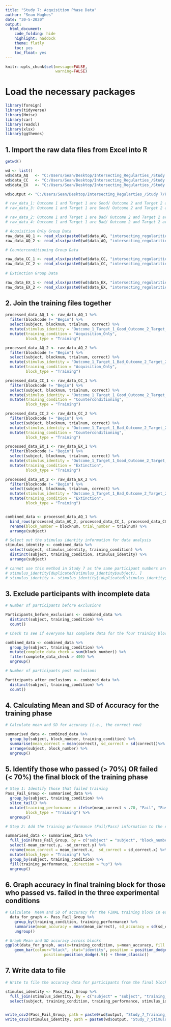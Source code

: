 ```yaml
---
title: "Study 7: Acquisition Phase Data"
author: "Sean Hughes"
date: "30-5-2020"
output: 
  html_document:
    code_folding: hide
    highlight: haddock
    theme: flatly
    toc: yes 
    toc_float: yes
---
```


```r
knitr::opts_chunk$set(message=FALSE,
                      warning=FALSE)
```


# Load the necessary packages

```r
library(foreign)
library(tidyverse)
library(Hmisc)
library(car)
library(readxl)
library(xlsx)
library(ggthemes)
```

## 1. Import the raw data files from Excel into R

```r
getwd()

wd <- list()
wd$data_AQ   <- "C:/Users/Sean/Desktop/Intersecting_Regularties_/Study 7/Raw_Data/1_Acquisition_Only_Data/"
wd$data_CC   <- "C:/Users/Sean/Desktop/Intersecting_Regularties_/Study 7/Raw_Data/2_Counterconditioning_Data/"
wd$data_EX   <- "C:/Users/Sean/Desktop/Intersecting_Regularties_/Study 7/Raw_Data/3_Extinction_Data/"

wd$output <- "C:/Users/Sean/Desktop/Intersecting_Regularties_/Study 7/Processed_Data/"

# raw_data_1: Outcome 1 and Target 1 are Good/ Outcome 2 and Target 2 are Bad
# raw_data_3: Outcome 1 and Target 1 are Good/ Outcome 2 and Target 2 are Bad

# raw_data_2: Outcome 1 and Target 1 are Bad/ Outcome 2 and Target 2 are Good
# raw_data_4: Outcome 1 and Target 1 are Bad/ Outcome 2 and Target 2 are Good

# Acquisition Only Group Data
raw_data_AQ_1 <- read_xlsx(paste0(wd$data_AQ, "intersecting_regularities_1_no_location_17_06_20.xlsx"), col_names = TRUE)
raw_data_AQ_2 <- read_xlsx(paste0(wd$data_AQ, "intersecting_regularities_2_no_location_17_06_20.xlsx"), col_names = TRUE)

# Counterconditioning Group Data

raw_data_CC_1 <- read_xlsx(paste0(wd$data_CC, "intersecting_regularities_1_no_location_raw.xlsx"), col_names = TRUE)
raw_data_CC_2 <- read_xlsx(paste0(wd$data_CC, "intersecting_regularities_2_no_location_raw.xlsx"), col_names = TRUE)
  
# Extinction Group Data

raw_data_EX_1 <- read_xlsx(paste0(wd$data_EX, "intersecting_regularities_1_no_location_19_04_05.xlsx"), col_names = TRUE)
raw_data_EX_2 <- read_xlsx(paste0(wd$data_EX, "intersecting_regularities_2_no_location_19_04_05.xlsx"), col_names = TRUE)

```

## 2. Join the training files together

```r

processed_data_AQ_1 <- raw_data_AQ_1 %>% 
  filter(blockcode != "Begin") %>% 
  select(subject, blocknum, trialnum, correct) %>%
  mutate(stimulus_identity = "Outcome_1_Target_1_Good_Outcome_2_Target_2_Bad") %>%
  mutate(training_condition = "Acquisition_Only", 
         block_type = "Training") 

processed_data_AQ_2 <- raw_data_AQ_2 %>% 
  filter(blockcode != "Begin") %>% 
  select(subject, blocknum, trialnum, correct) %>% 
  mutate(stimulus_identity = "Outcome_1_Target_1_Bad_Outcome_2_Target_2_Good") %>%
  mutate(training_condition = "Acquisition_Only", 
         block_type = "Training")

processed_data_CC_1 <- raw_data_CC_1 %>% 
  filter(blockcode != "Begin") %>% 
  select(subject, blocknum, trialnum, correct) %>%
  mutate(stimulus_identity = "Outcome_1_Target_1_Good_Outcome_2_Target_2_Bad") %>%
  mutate(training_condition = "Counterconditioning", 
         block_type = "Training")

processed_data_CC_2 <- raw_data_CC_2 %>% 
  filter(blockcode != "Begin") %>% 
  select(subject, blocknum, trialnum, correct) %>% 
  mutate(stimulus_identity = "Outcome_1_Target_1_Bad_Outcome_2_Target_2_Good") %>%
  mutate(training_condition = "Counterconditioning", 
         block_type = "Training")

processed_data_EX_1 <- raw_data_EX_1 %>% 
  filter(blockcode != "Begin") %>% 
  select(subject, blocknum, trialnum, correct) %>%
  mutate(stimulus_identity = "Outcome_1_Target_1_Good_Outcome_2_Target_2_Bad") %>%
  mutate(training_condition = "Extinction", 
         block_type = "Training")

processed_data_EX_2 <- raw_data_EX_2 %>% 
  filter(blockcode != "Begin") %>% 
  select(subject, blocknum, trialnum, correct) %>% 
  mutate(stimulus_identity = "Outcome_1_Target_1_Bad_Outcome_2_Target_2_Good") %>%
  mutate(training_condition = "Extinction", 
         block_type = "Training")


combined_data <- processed_data_AQ_1 %>% 
  bind_rows(processed_data_AQ_2, processed_data_CC_1, processed_data_CC_2, processed_data_EX_1, processed_data_EX_2) %>%
  rename(block_number = blocknum, trial_number = trialnum) %>% 
  arrange(subject)

# Select out the stimulus identity information for data analysis 
stimulus_identity <- combined_data %>% 
  select(subject, stimulus_identity, training_condition) %>%
  distinct(subject, training_condition, stimulus_identity) %>% 
  arrange(subject)

# cannot use this method in Study 7 as the same participant numbers are used in multiple experimental conditions 
# stimulus_identity[duplicated(stimulus_identity$subject), ]
# stimulus_identity <- stimulus_identity[!duplicated(stimulus_identity$subject), ]

```

## 3. Exclude participants with incomplete data

```r

# Number of participants before exclusions

Participants_before_exclusions <- combined_data %>% 
  distinct(subject, training_condition) %>% 
  count()

# Check to see if everyone has complete data for the four training blocks - if block_number = 280 then they do. Otherwise they do not. If they do not then remove them 

combined_data <- combined_data %>%
  group_by(subject, training_condition) %>% 
  mutate(complete_data_check = sum(block_number)) %>%
  filter(complete_data_check > 400) %>%
  ungroup() 

# Number of participants post exclusions

Participants_after_exclusions <- combined_data %>% 
  distinct(subject, training_condition) %>% 
  count()

```

## 4. Calculating Mean and SD of Accuracy for the training phase 

```r

# Calculate mean and SD for accuracy (i.e., the correct row) 

summarised_data <- combined_data %>%
  group_by(subject, block_number, training_condition) %>% 
  summarise(mean_correct = mean(correct), sd_correct = sd(correct))%>%
  arrange(subject, block_number) %>%
  ungroup()

```

## 5. Identify those who passed (> 70%) OR failed (< 70%) the final block of the training phase 

```r
# Step 1: Identify those that failed training
Pass_Fail_Group <- summarised_data %>%
  group_by(subject, training_condition) %>%
  slice_tail() %>%
  mutate(training_performance = ifelse(mean_correct < .70, "Fail", "Pass"),
         block_type = "Training") %>%
  ungroup()

# Step 2: Add the training performance (Fail/Pass) information to the entire data

summarised_data <- summarised_data %>% 
  full_join(Pass_Fail_Group, by = c("subject" = "subject", "block_number" = "block_number", "training_condition" = "training_condition")) %>%
  select(-mean_correct.y, -sd_correct.y) %>%
  rename(mean_correct = mean_correct.x,  sd_correct = sd_correct.x) %>%
  mutate(block_type = "Training") %>%
  group_by(subject, training_condition) %>%
  fill(training_performance, .direction = "up") %>%
  ungroup()

```


## 6. Graph accuracy in final training block for those who passed vs. failed in the three experimental conditions

```r

# Calculate  Mean and SD of accuracy for the FINAL training block in each experimental condition
  data_for_graph <- Pass_Fail_Group %>% 
    group_by(training_condition, training_performance) %>% 
    summarise(mean_accuracy = mean(mean_correct), sd_accuracy = sd(sd_correct)) %>%
    ungroup()

# Graph Mean and SD accuracy across blocks
ggplot(data_for_graph, aes(x=training_condition, y=mean_accuracy, fill = training_performance)) +
    geom_bar(colour="black", stat="identity", position = position_dodge()) + geom_errorbar(aes(ymin=mean_accuracy-sd_accuracy, ymax=mean_accuracy+sd_accuracy), width=.2,
                 position=position_dodge(.9)) + theme_classic()

```

## 7. Write data to file

```r
# Write to file the accuracy data for participants from the final block of training.

stimulus_identity <- Pass_Fail_Group %>%
  full_join(stimulus_identity, by = c("subject" = "subject", "training_condition" = "training_condition")) %>%
  select(subject, training_condition, training_performance, stimulus_identity)


write_csv2(Pass_Fail_Group, path = paste0(wd$output, "Study_7_Training_Phase.csv"))
write_csv2(stimulus_identity, path = paste0(wd$output, "Study_7_Stimulus_Identity.csv"))

```



